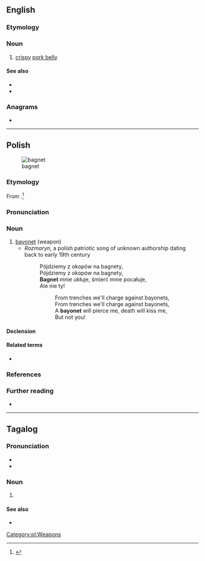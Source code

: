 ==English==
{{wikipedia|Chicharrón#Philippines}}

===Etymology===
{{rfe|en}}

===Noun===
{{en-noun|?}}

# {{lb|en|Philippines}} [[crispy]] [[pork belly]]

====See also====
* {{l|en|lechon kawali}}
* {{l|en|sio bak}}

===Anagrams===
* {{anagrams|en|a=abegnt|netbag}}

{{C|en|Foods}}

----

==Polish==
{{wikipedia|lang=pl}}
[[Image:Bayonette-p1000740.jpg|thumb|bagnet]]

===Etymology===
From {{bor|pl|fr|baïonnette}}.<ref>{{cite-book|first=Aleksander|last=Brückner|authorlink=Aleksander Brückner|title=Słownik etymologiczny języka polskiego|year=1927|entry=bagnet|lang=pl|passage=z ''bajnetu'', franc. baïonette od miasta ''Bayonne'', gdzie je najpierw wyrabiano}}</ref>

===Pronunciation===
{{pl-p|a=Pl-bagnet.ogg}}

===Noun===
{{pl-noun|m-in|dim=bagnecik}}

# [[bayonet]] (weapon)
#* ''Rozmaryn'', a polish patriotic song of unknown authorship dating back to early 19th century
#*: Pójdziemy z okopów na bagnety,
#*: Pójdziemy z okopów na bagnety,
#*: '''Bagnet''' mnie ukłuje, śmierć mnie pocałuje,
#*: Ale nie ty!
#*:: From trenches we'll charge against bayonets,
#*:: From trenches we'll charge against bayonets,
#*:: A '''bayonet''' will pierce me, death will kiss me,
#*:: But not you!

====Declension====
{{pl-decl-noun-masc-inani|bagne|t|u}}

====Related terms====
* {{l|pl|bagnetowy}}

===References===
<references/>

===Further reading===
* {{R:PWN}}

[[Category:pl:Weapons]]

----

==Tagalog==

===Pronunciation===
* {{hyph|tl|bag|net}}
* {{tl-IPA|bagnét}}

===Noun===
{{tl-noun|bagnét}}

# {{w|bagnet}} {{gl|Filipino dish of pork belly boiled and deep fried until crispy}}

====See also====
* {{l|tl|tsitsaron}}